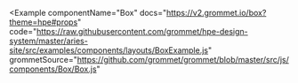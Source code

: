 
<Example
  componentName="Box"
  docs="https://v2.grommet.io/box?theme=hpe#props"
  code="https://raw.githubusercontent.com/grommet/hpe-design-system/master/aries-site/src/examples/components/layouts/BoxExample.js"
  grommetSource="https://github.com/grommet/grommet/blob/master/src/js/components/Box/Box.js"
>
  <BoxExample />
</Example>

